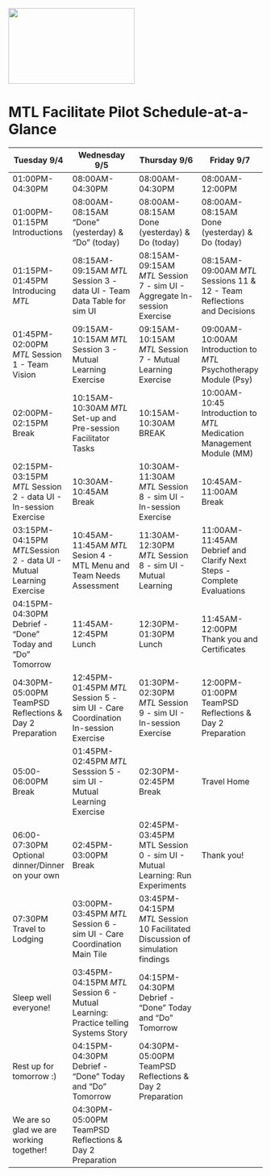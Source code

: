 <img src = "https://github.com/lzim/teampsd/blob/teampsd_style/mtl_logo/mtl_facilitate_sq_sm.png"
     height = "150" width = "250">  
     
# MTL Facilitate Pilot Schedule-at-a-Glance

Tuesday 9/4                                                           | Wednesday 9/5                                                                     | Thursday 9/6                                                                  | Friday 9/7
------------                                                          |---------------                                                                    |--------------                                                                 |------------
01:00PM-04:30PM                                                       | 08:00AM-04:30PM                                                                   | 08:00AM-04:30PM                                                               | 08:00AM-12:00PM
01:00PM-01:15PM Introductions                                         | 08:00AM-08:15AM "Done" (yesterday) & "Do" (today)                                 | 08:00AM-08:15AM Done (yesterday) & Do (today)                                 | 08:00AM-08:15AM Done (yesterday) & Do (today)
01:15PM-01:45PM Introducing *MTL*                                     | 08:15AM-09:15AM *MTL* Session 3 - data UI - Team Data Table for sim UI            | 08:15AM-09:15AM *MTL* Session 7 - sim UI - Aggregate In-session Exercise      | 08:15AM-09:00AM *MTL* Sessions 11 & 12 - Team Reflections and Decisions
01:45PM-02:00PM *MTL* Session 1 - Team Vision                         | 09:15AM-10:15AM *MTL* Session 3 - Mutual Learning Exercise                        | 09:15AM-10:15AM *MTL* Session 7 - Mutual Learning Exercise                    | 09:00AM-10:00AM Introduction to *MTL* Psychotherapy Module (Psy)
02:00PM-02:15PM Break                                                 | 10:15AM-10:30AM *MTL* Set-up and Pre-session Facilitator Tasks                    | 10:15AM-10:30AM BREAK                                                         | 10:00AM-10:45 Introduction to *MTL* Medication Management Module (MM)
02:15PM-03:15PM *MTL* Session 2 - data UI - In-session Exercise       | 10:30AM-10:45AM Break                                                             | 10:30AM-11:30AM *MTL* Session 8 - sim UI - In-session Exercise                | 10:45AM-11:00AM Break
03:15PM-04:15PM *MTL*Session 2 - data UI - Mutual Learning Exercise   | 10:45AM-11:45AM *MTL* Sesion 4 - MTL Menu and Team Needs Assessment               | 11:30AM-12:30PM *MTL* Session 8 - sim UI - Mutual Learning                    | 11:00AM-11:45AM Debrief and Clarify Next Steps - Complete Evaluations
04:15PM-04:30PM Debrief - "Done" Today and "Do" Tomorrow              | 11:45AM-12:45PM Lunch                                                             | 12:30PM-01:30PM Lunch                                                         | 11:45AM-12:00PM Thank you and Certificates
04:30PM-05:00PM TeamPSD Reflections & Day 2 Preparation               | 12:45PM-01:45PM *MTL* Session 5 - sim UI - Care Coordination In-session Exercise  | 01:30PM-02:30PM *MTL* Session 9 - sim UI - In-session Exercise                | 12:00PM-01:00PM TeamPSD Reflections & Day 2 Preparation  
05:00-06:00PM Break                                                   | 01:45PM-02:45PM *MTL* Sesssion 5 - sim UI - Mutual Learning Exercise              | 02:30PM-02:45PM Break                                                         | Travel Home
06:00-07:30PM Optional dinner/Dinner on your own                      | 02:45PM-03:00PM Break                                                             | 02:45PM-03:45PM MTL Session 0 - sim UI - Mutual Learning: Run Experiments     | Thank you!                                                       
07:30PM Travel to Lodging                                             | 03:00PM-03:45PM *MTL* Session 6 - sim UI - Care Coordination Main Tile            | 03:45PM-04:15PM *MTL* Session 10 Facilitated Discussion of simulation findings|
Sleep well everyone!                                                  | 03:45PM-04:15PM *MTL* Session 6 - Mutual Learning: Practice telling Systems Story | 04:15PM-04:30PM Debrief - "Done" Today and "Do" Tomorrow                      |
Rest up for tomorrow :)                                               | 04:15PM-04:30PM Debrief - "Done" Today and "Do" Tomorrow                          | 04:30PM-05:00PM TeamPSD Reflections & Day 2 Preparation                       |
We are so glad we are working together!                               | 04:30PM-05:00PM TeamPSD Reflections & Day 2 Preparation                         


